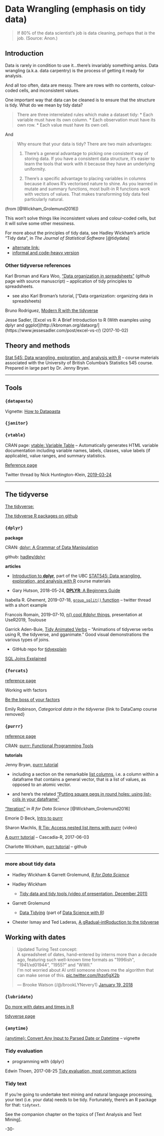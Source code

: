 # Data Wrangling (emphasis on tidy data) {#datawrangling}

> If 80% of the data scientist's job is data cleaning, perhaps that _is_ the job. (Source: Anon.)


## Introduction

Data is rarely in condition to use it...there's invariably something amiss.  Data wrangling (a.k.a. data carpentry) is the process of getting it ready for analysis.

And all too often, data are messy. There are rows with no contents, colour-coded cells, and inconsistent values.

One important way that data can be cleaned is to ensure that the structure is tidy. What do we mean by tidy data?

> There are three interrelated rules which make a dataset tidy:
> * Each variable must have its own column.
> * Each observation must have its own row.
> * Each value must have its own cell.

And 

> Why ensure that your data is tidy? There are two main advantages:
> 
> 1. There’s a general advantage to picking one consistent way of storing data. If you have a consistent data structure, it’s easier to learn the tools that work with it because they have an underlying uniformity.
>
> 2. There’s a specific advantage to placing variables in columns because it allows R’s vectorised nature to shine. As you learned in mutate and summary functions, most built-in R functions work with vectors of values. That makes transforming tidy data feel particularly natural.

(from [@Wickham_Grolemund2016])


This won't solve things like inconsistent values and colour-coded cells, but it will solve some other messiness.

For more about the principles of tidy data, see Hadley Wickham's article "Tidy data", in _The Journal of Statistical Software_ [@tidydata]

  + [alternate link:](http://vita.had.co.nz/papers/tidy-data.html)
  + [informal and code-heavy version](https://cran.r-project.org/package=tidyr/vignettes/tidy-data.html)
 

### Other tidyverse references

Karl Broman and Kara Woo, ["Data organization in spreadsheets"](https://github.com/kbroman/Paper_DataOrg) (github page with source manuscript) -- application of tidy principles to spreadsheets.

* see also Karl Broman's tutorial, ["Data organization: organizing data in spreadsheets)


Bruno Rodriguez, [Modern R with the tidyverse](https://b-rodrigues.github.io/modern_R/)


Jesse Sadler, [Excel vs R: A Brief Introduction to R  (With examples using dplyr and ggplot](http://kbroman.org/dataorg/](https://www.jessesadler.com/post/excel-vs-r/) (2017-10-02)




## Theory and methods


[Stat 545: Data wrangling, exploration, and analysis with R](http://stat545.com/index.html) -- course materials associated with the University of British Columbia's Statistics 545 course. Prepared in large part by Dr. Jenny Bryan.



***

## Tools


### `{datapasta}`

Vignette: [How to Datapasta](https://cran.r-project.org/web/packages/datapasta/vignettes/how-to-datapasta.html)



### `{janitor}`



### `{vtable}`

CRAN page: [vtable: Variable Table](https://cran.r-project.org/web/packages/vtable/index.html) -- Automatically generates HTML variable documentation including variable names, labels, classes, value labels (if applicable), value ranges, and summary statistics.

[Reference page](http://nickchk.com/vtable.html)

Twitter thread by Nick Huntington-Klein, [2019-03-24](https://threadreaderapp.com/thread/1109917303947223040.html)



***

## The tidyverse

[The tidyverse: ](http://tidyverse.org/)

[The tidyverse R packages on github](https://github.com/hadley/tidyverse)


### `{dplyr}`

**package**

CRAN: [dplyr: A Grammar of Data Manipulation](https://CRAN.R-project.org/package=dplyr)

github: [hadley/dplyr](https://github.com/hadley/dplyr)

**articles**

* [Introduction to **dplyr**](http://stat545.com/block009_dplyr-intro.html), part of the UBC [STAT545: Data wrangling, exploration, and analysis with R](http://stat545.com/index.html) course materials


* Gary Hutson, 2018-05-24, [**DPLYR**: A Beginners Guide](https://www.r-bloggers.com/dplyr-a-beginners-guide/)


Isabella R. Ghement, 2019-07-18, [`group_split()` function](https://threadreaderapp.com/thread/1151579390771224576.html) -- twitter thread with a short example

Francois Romain, 2019-07-10, [n() cool #dplyr things](https://speakerdeck.com/romainfrancois/n-cool-number-dplyr-things), presentation at UseR2019, Toulouse

Garrick Aden-Buie, [Tidy Animated Verbs](https://www.garrickadenbuie.com/project/tidyexplain/) -- "Animations of tidyverse verbs using R, the tidyverse, and gganimate." Good visual demonstrations the various types of joins. 

* GitHub repo for [tidyexplain](https://github.com/gadenbuie/tidyexplain)


[SQL Joins Explained](https://www.sql-join.com/)



### `{forcats}`

[reference page](https://forcats.tidyverse.org/)

Working with factors

[Be the boss of your factors](https://stat545.com/block029_factors.html#change-order-of-the-levels-because-i-said-so)


Emily Robinson, _Categorical data in the tidyverse_ {link to DataCamp course removed}



### `{purrr}`


[reference page](https://purrr.tidyverse.org/)

CRAN: [purrr: Functional Programming Tools](https://cran.r-project.org/package=purrr)


**tutorials**

Jenny Bryan, [purrr tutorial](https://jennybc.github.io/purrr-tutorial/index.html)

- including a section on the remarkable [list columns](https://jennybc.github.io/purrr-tutorial/ls13_list-columns.html), i.e. a column within a dataframe that contains a general vector, that is a list of values, as opposed to an atomic vector.

- and here's the related ["Putting square pegs in round holes: using list-cols in your dataframe"](https://speakerdeck.com/jennybc/putting-square-pegs-in-round-holes-using-list-cols-in-your-dataframe)

["Iteration"](https://r4ds.had.co.nz/iteration.html) in _R for Data Science_ [@Wickham_Grolemund2016]

Emorie D Beck, [Intro to purrr](https://emoriebeck.github.io/R-tutorials/purrr/)

Sharon Machlis, [R Tip: Access nested list items with purrr](https://www.infoworld.com/video/90327/r-tip-access-nested-list-items-with-purrr) {video}


[A purrr tutorial](https://github.com/Cascadia-R/purrr-tutorial) -- Cascadia-R, 2017-06-03

Charlotte Wickham, [purr tutorial](https://github.com/cwickham/purrr-tutorial) -- github



***

### more about tidy data

* Hadley Wickham & Garrett Grolemund, [_R for Data Science_](http://r4ds.had.co.nz/)

* Hadley Wickham
  + [Tidy data and tidy tools (video of presentation, December 2011)](https://vimeo.com/33727555)

* Garrett Grolemund
  + [Data Tidying](http://garrettgman.github.io/tidying/) (part of [Data Science with R](http://garrettgman.github.io/))
  
* Chester Ismay and Ted Laderas, [A gRadual-intRoduction to the tidyverse](https://github.com/Cascadia-R/gRadual-intRoduction-tidyverse?utm_content=buffer98896&utm_medium=social&utm_source=twitter.com&utm_campaign=buffer)  




## Working with dates

<blockquote class="twitter-tweet" data-lang="en"><p lang="en" dir="ltr">Updated Turing Test concept:<br>A spreadsheet of dates, hand-entered by interns more than a decade ago, featuring such well-known time formats as &quot;1996ish&quot;, &quot;1941/xd01944&quot;, &quot;1955?&quot; and &quot;WWII.&quot;<br>I&#39;m not worried about AI until someone shows me the algorithm that can make sense of this. <a href="https://t.co/IhzofigX2b">pic.twitter.com/IhzofigX2b</a></p>&mdash; Brooke Watson (/@/brookLYNevery1) <a href="https://twitter.com/brookLYNevery1/status/954368989181902848?ref_src=twsrc%5Etfw">January 19, 2018</a></blockquote>
<script async src="https://platform.twitter.com/widgets.js" charset="utf-8"></script>


### `{lubridate}`

[Do more with dates and times in R](https://cran.r-project.org/web/packages/lubridate/vignettes/lubridate.html)


[tidyverse page](https://lubridate.tidyverse.org/)



### `{anytime}`

[{anytime}: Convert Any Input to Parsed Date or Datetime](http://dirk.eddelbuettel.com/code/anytime.html) -- vignette

  
### Tidy evaluation

* programming with {dplyr}

Edwin Thoen, 2017-08-25 [Tidy evaluation, most common actions](https://edwinth.github.io/blog/dplyr-recipes/)



### Tidy text

If  you're going to undertake text mining and natural language processing, your text (i.e. your data) needs to be tidy.  Fortunately, there's an R package for that: `tidytext`.

See the companion chapter on the topics of [Text Analysis and Text Mining].



-30-
